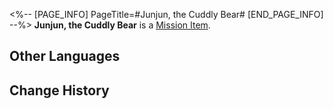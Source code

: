 <%-- [PAGE_INFO]
PageTitle=#Junjun, the Cuddly Bear#
[END_PAGE_INFO] --%>
{{Item Infobox
|id          = 140065
|image       = Item Junjun, the Cuddly Bear.png{{subst:void|<!--$UPLOAD:<<SpriteOutput/ItemFigures/140065.png>-<Item Junjun, the Cuddly Bear.png>-<Item Icons>>-->}}
|type        = Mission Item
|invCategory = Missions
|rarity      = 3
|effect      = 
|description = A big bear doll that has been stashed away.
}}
{{Description|''"Natasha's hand-made bear doll. Admittedly, it is rather cute."''}}
'''Junjun, the Cuddly Bear''' is a [[Mission Item]].

==Other Languages==
{{Other Languages
|en   = Junjun, the Cuddly Bear
|zhs  = 被叫作「菌菌」的大熊玩偶
|zht  = 被叫作「菌菌」的大熊玩偶
|ja   = 「キキ」と呼ばれる大きなクマのぬいぐるみ
|ko   = 「균균」이라는 커다란 곰 인형
|es   = Jun Jun, el oso de peluche
|fr   = Nounours, l'ours câlin
|ru   = Большой плюшевый медведь по имени Цзюнь-Цзюнь
|th   = ตุ๊กตาหมียักษ์ "Junjun"
|vi   = Gấu Bông Tên "Junjun"
|de   = Junjun, der Kuschelbär
|id   = Boneka Beruang "Junjun"
|pt   = Junjun, o Ursinho Fofinho
}}

==Change History==
{{Change History|1.0}}